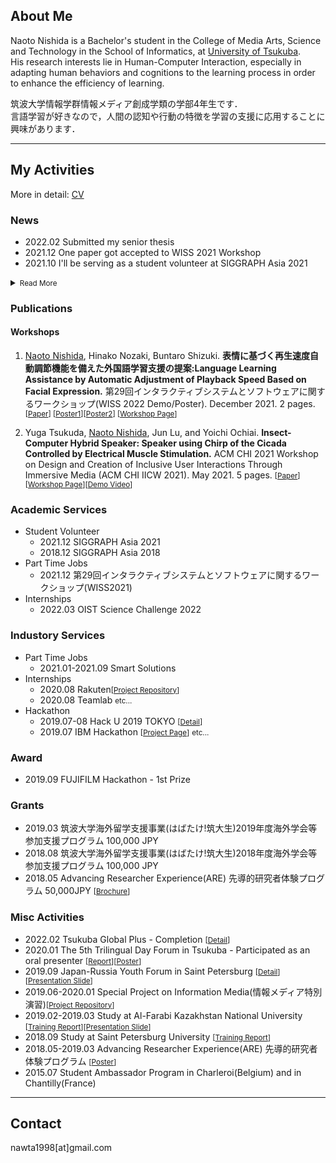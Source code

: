 ## About Me

Naoto Nishida is a Bachelor's student in the College of Media Arts, Science and Technology in the School of Informatics, at [University of Tsukuba](https://www.tsukuba.ac.jp/).  
His research interests lie in Human-Computer Interaction, especially in adapting human behaviors and cognitions to the learning process in order to enhance the efficiency of learning.  

筑波大学情報学群情報メディア創成学類の学部4年生です．  
言語学習が好きなので，人間の認知や行動の特徴を学習の支援に応用することに興味があります．   

--------------------------
## My Activities 
<xx-small>More in detail: [CV](https://drive.google.com/file/d/11uhgW46uzwfuvfdexmwH4e-mvdS_UBec/view)</xx-small>
### News
- 2022.02 Submitted my senior thesis
- 2021.12 One paper got accepted to WISS 2021 Workshop
- 2021.10 I'll be serving as a student volunteer at SIGGRAPH Asia 2021  
  
<small><details><summary>Read More</summary>

- 2021.03 One Paper got accepted to ACM CHI IICW 2021 Workshop

</details></small>

### Publications
#### Workshops
1. <u>Naoto Nishida</u>, Hinako Nozaki, Buntaro Shizuki.
<strong>表情に基づく再生速度自動調節機能を備えた外国語学習支援の提案:Language Learning Assistance by Automatic Adjustment of Playback Speed Based on Facial Expression.</strong>
第29回インタラクティブシステムとソフトウェアに関するワークショップ(WISS 2022 Demo/Poster).
December 2021. 2 pages.  <small>[<a href="https://www.wiss.org/WISS2021Proceedings/data/1-A09.pdf">Paper</a>] [<a href="https://drive.google.com/file/d/1kCp8FUoCV5tiuWHWerNOnFTmM6yz3i6i/view?usp=sharing">Poster1</a>][<a href="https://drive.google.com/file/d/1sLXqn93z4wl_Ym30pDtErbGgvjnEJTmN/view?usp=sharing">Poster2</a>] [<a href="https://www.wiss.org/WISS2021Proceedings/">Workshop Page</a>]</small>

2. Yuga Tsukuda, <u>Naoto Nishida</u>, Jun Lu, and Yoichi Ochiai.
**Insect-Computer Hybrid Speaker: Speaker using Chirp of the Cicada Controlled by Electrical Muscle Stimulation.**
ACM CHI 2021 Workshop on Design and Creation of Inclusive User Interactions Through Immersive
Media (ACM CHI IICW 2021). May 2021. 5 pages. <small>[[Paper](https://drive.google.com/file/d/1Gv5o8t94oQg8jvn8UkxMBDoYoXVzPQkq/view)] [[Workshop Page](https://sites.google.com/view/acm-chi-iicw21/home)][[Demo Video](https://www.youtube.com/watch?v=wdhv4QByH6c)]</small>

### Academic Services
- Student Volunteer
  - 2021.12 SIGGRAPH Asia 2021
  - 2018.12 SIGGRAPH Asia 2018
- Part Time Jobs
  - 2021.12 第29回インタラクティブシステムとソフトウェアに関するワークショップ(WISS2021)
- Internships
  - 2022.03 OIST Science Challenge 2022

### Industory Services
- Part Time Jobs
  - 2021.01-2021.09 Smart Solutions
- Internships
  - 2020.08 Rakuten<small>[[Project Repository](https://github.com/nawta/TeamA)]</small>
  - 2020.08 Teamlab 
  <small>etc...</small>
- Hackathon
  - 2019.07-08 Hack U 2019 TOKYO <small>[[Detail](https://hacku.yahoo.co.jp/hacku2019tokyo/)]</small>
  - 2019.07 IBM Hackathon <small>[[Project Page](https://github.com/nawta/otomo)]</small> <small>etc...</small>
### Award
- 2019.09 FUJIFILM Hackathon - 1st Prize

### Grants
- 2019.03 筑波大学海外留学支援事業(はばたけ!筑大生)2019年度海外学会等参加支援プログラム 100,000 JPY
- 2018.08 筑波大学海外留学支援事業(はばたけ!筑大生)2018年度海外学会等参加支援プログラム 100,000 JPY
- 2018.05 Advancing Researcher Experience(ARE) 先導的研究者体験プログラム 50,000JPY <small>[[Brochure](https://www.are.tsukuba.ac.jp/wp-content/uploads/sites/25/2019/01/ARE_NEWS_No.8.pdf)]</small>

### Misc Activities
- 2022.02 Tsukuba Global Plus - Completion <small>[[Detail](https://tgplus.hass.tsukuba.ac.jp/)]</small>
- 2020.01 The 5th Trilingual Day Forum in Tsukuba - Participated as an oral presenter <small>[[Report](https://tsukuba.repo.nii.ac.jp/records/54475#.YfEt7FjP0c8)][[Poster](https://drive.google.com/file/d/1zkwtWZRgpJAb1GMESonMEOVrUoXMxoL8/view?usp=sharing)]</small>
- 2019.09 Japan-Russia Youth Forum in Saint Petersburg <small>[[Detail](https://www.jrex.or.jp/forum/russia-2019/)][[Presentation Slide](https://drive.google.com/file/d/1_Fr9jMEzscERqbuuhsNxk4jdJK9Ze8aU/view?usp=sharing)]</small>
- 2019.06-2020.01 Special Project on Information Media(情報メディア特別演習)<small>[[Project Repository](https://github.com/nawta/compare_fullbody_detector)]</small>
- 2019.02-2019.03 Study at Al-Farabi Kazakhstan National University <small>[[Training Report](https://tsukuba.repo.nii.ac.jp/records/54482#.YfEnw1jP0c8)][[Presentation Slide](https://drive.google.com/file/d/1MLpWCguj9KcvKg7gMHqgnrn80w48FJL8/view?usp=sharing)]</small>
- 2018.09 Study at Saint Petersburg University <small>[[Training Report](https://tsukuba.repo.nii.ac.jp/records/49783#.YfEmdVjP0c8)]</small>
- 2018.05-2019.03 Advancing Researcher Experience(ARE) 先導的研究者体験プログラム <small>[[Poster](https://drive.google.com/file/d/18a_aycEyQxSL5kK3kqKt6KfdxCYB5GU3/view?usp=sharing)]</small>
- 2015.07 Student Ambassador Program in Charleroi(Belgium) and in Chantilly(France) <small>[](https://www.himeji-iec.or.jp/dispatch/2157)</small>

--------------------------
## Contact
nawta1998[at]gmail.com
